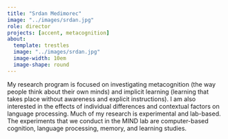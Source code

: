 ```yaml
---
title: "Srdan Medimorec"
image: "../images/srdan.jpg"
role: director
projects: [accent, metacognition]
about: 
  template: trestles
  image: "../images/srdan.jpg"
  image-width: 10em
  image-shape: round
---
```


My research program is focused on investigating metacognition (the way people think about their own minds) and implicit learning (learning that takes place without awareness and explicit instructions). I am also interested in the effects of individual differences and contextual factors on language processing. Much of my research is experimental and lab-based. The experiments that we conduct in the MIND lab are computer-based cognition, language processing, memory, and learning studies.
